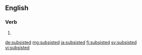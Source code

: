 ==English==

===Verb===
{{head|en|verb form}}

# {{en-past of|subsist}}

[[de:subsisted]]
[[mg:subsisted]]
[[ja:subsisted]]
[[fi:subsisted]]
[[sv:subsisted]]
[[vi:subsisted]]